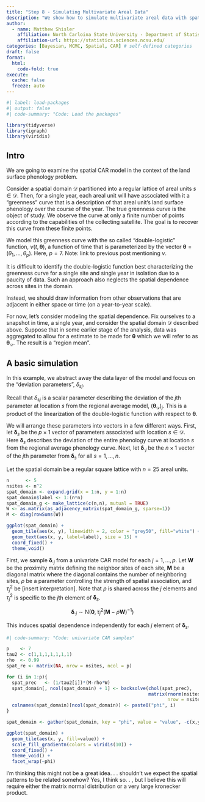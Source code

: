 ```yaml
---
title: "Step 8 - Simulating Multivariate Areal Data"
description: "We show how to simulate multivariate areal data with spatial dependence using the CAR model."
author:
  - name: Matthew Shisler
    affiliation: North Carloina State University - Department of Statistics
    affiliation-url: https://statistics.sciences.ncsu.edu/ 
categories: [Bayesian, MCMC, Spatial, CAR] # self-defined categories
draft: false 
format:
  html: 
    code-fold: true
execute: 
  cache: false
  freeze: auto
---
```



```r
#| label: load-packages
#| output: false
#| code-summary: "Code: Load the packages"

library(tidyverse)
library(igraph)
library(viridis)
```

## Intro

We are going to examine the spatial CAR model in the context of the land surface phenology problem.

Consider a spatial domain $\mathcal{D}$ partitioned into a regular lattice of areal units $s \in \mathcal{D}$. Then, for a single year, each areal unit will have associated with it a "greenness" curve that is a description of that areal unit's land surface phenology over the course of the year. The true greenness curve is the object of study. We observe the curve at only a finite number of points according to the capabilities of the collecting satellite. The goal is to recover this curve from these finite points.

We model this greenness curve with the so called "double-logistic" function, $\nu(t,\boldsymbol\theta)$, a function of time that is parameterized by the vector $\boldsymbol\theta = (\theta_1,\dots,\theta_p)$. Here, $p = 7$. Note: link to previous post mentioning $\nu$.

It is difficult to identify the double-logistic function best characterizing the greenness curve for a single site and single year in isolation due to a paucity of data. Such an approach also neglects the spatial dependence across sites in the domain.

Instead, we should draw information from other observations that are adjacent in either space or time (on a year-to-year scale).

For now, let's consider modeling the spatial dependence. Fix ourselves to a snapshot in time, a single year, and consider the spatial domain $\mathcal{D}$ described above. Suppose that in some earlier stage of the analysis, data was aggregated to allow for a estimate to be made for $\boldsymbol\theta$ which we will refer to as $\boldsymbol\theta_{\mathcal{D}}$. The result is a "region mean".

## A basic simulation

In this example, we abstract away the data layer of the model and focus on the "deviation parameters", $\delta_{sj}$.

Recall that $\delta_{sj}$ is a scalar parameter describing the deviation of the $j$th parameter at location $s$ from the regional average model, $(\boldsymbol\theta_{\mathcal{D}})_j$. This is a product of the linearization of the double-logistic function with respect to $\boldsymbol\theta$.

We will arrange these parameters into vectors in a few different ways. First, let $\boldsymbol\delta_s$ be the $p \times 1$ vector of parameters associated with location $s \in \mathcal{D}$. Here $\boldsymbol\delta_s$ describes the deviation of the entire phenology curve at location $s$ from the regional average phenology curve. Next, let $\boldsymbol\delta_{\cdot j}$ be the $n \times 1$ vector of the $j$th parameter from $\boldsymbol\delta_s$ for all $s = 1,\dots,n$.

Let the spatial domain be a regular square lattice with $n=25$ areal units.

```r
n      <- 5
nsites <- n^2
spat_domain <- expand.grid(x = 1:n, y = 1:n)
spat_domain$label <- 1:(n*n)
spat_domain_g <- make_lattice(c(n,n), mutual = TRUE)
W <- as.matrix(as_adjacency_matrix(spat_domain_g, sparse=1))
M <- diag(rowSums(W))

ggplot(spat_domain) +
  geom_tile(aes(x, y), linewidth = 2, color = "grey50", fill="white") +
  geom_text(aes(x, y, label=label), size = 15) +
  coord_fixed() + 
  theme_void()
```
 
First, we sample $\boldsymbol\delta_{\cdot j}$ from a univariate CAR model for each $j = 1,\dots,p$. Let $\mathbf{W}$ be the proximity matrix defining the neighbor sites of each site, $\mathbf{M}$ be a diagonal matrix where the diagonal contains the number of neighboring sites, $\rho$ be a parameter controlling the strength of spatial association, and $\tau^2_j$ be [insert interpretation]. Note that $\rho$ is shared across the $j$ elements and $\tau^2_j$ is specific to the $j$th element of $\boldsymbol\delta_s$.
 
$$
\boldsymbol\delta_{\cdot j} \sim \text{N}(\boldsymbol0, \tau_j^2(\mathbf{M}-\rho\mathbf{W})^{-1})
$$

This induces spatial dependence independently for each $j$ element of $\boldsymbol\delta_s$.

```r
#| code-summary: "Code: univariate CAR samples"

p    <- 7
tau2 <- c(1,1,1,1,1,1,1)
rho  <- 0.99
spat_re <- matrix(NA, nrow = nsites, ncol = p)

for (i in 1:p){
  spat_prec   <- (1/tau2[i])*(M-rho*W)
  spat_domain[, ncol(spat_domain) + 1] <- backsolve(chol(spat_prec), 
                                                    matrix(rnorm(nsites), 
                                                           nrow = nsites))
  colnames(spat_domain)[ncol(spat_domain)] <- paste0("phi", i)
}

spat_domain <- gather(spat_domain, key = "phi", value = "value", -c(x,y,label))
```

```r

ggplot(spat_domain) +
  geom_tile(aes(x, y, fill=value)) +
  scale_fill_gradientn(colors = viridis(10)) +
  coord_fixed() +  
  theme_void() +
  facet_wrap(~phi)


```

I'm thinking this might not be a great idea. . . shouldn't we expect the spatial patterns to be related somehow? Yes, I think so. . , but I believe this will require either the matrix normal distribution or a very large kronecker product.









